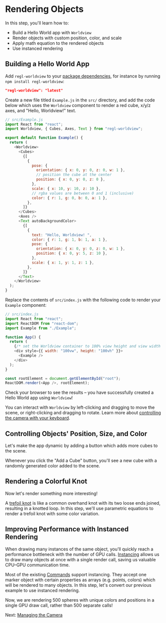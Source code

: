 
# Rendering Objects

In this step, you'll learn how to:

- Build a Hello World app with `Worldview`
- Render objects with custom position, color, and scale
- Apply math equation to the rendered objects
- Use instanced rendering

## Building a Hello World App

Add `regl-worldview` to your [package dependencies](https://docs.npmjs.com/specifying-dependencies-and-devdependencies-in-a-package-json-file), for instance by running `npm install regl-worldview`:

```json
"regl-worldview": "latest"
```

Create a new file titled `Example.js` in the `src/` directory, and add the code below which uses the `Worldview` component to render a red cube, x/y/z axes, and "Hello, Worldview!" text.

```js
// src/Example.js
import React from "react";
import Worldview, { Cubes, Axes, Text } from "regl-worldview";

export default function Example() {
  return (
    <Worldview>
      <Cubes>
        {[
          {
            pose: {
              orientation: { x: 0, y: 0, z: 0, w: 1 },
              // position the cube at the center
              position: { x: 0, y: 0, z: 0 },
            },
            scale: { x: 10, y: 10, z: 10 },
            // rgba values are between 0 and 1 (inclusive)
            color: { r: 1, g: 0, b: 0, a: 1 },
          },
        ]}
      </Cubes>
      <Axes />
      <Text autoBackgroundColor>
        {[
          {
            text: "Hello, Worldview! ",
            color: { r: 1, g: 1, b: 1, a: 1 },
            pose: {
              orientation: { x: 0, y: 0, z: 0, w: 1 },
              position: { x: 0, y: 5, z: 10 },
            },
            scale: { x: 1, y: 1, z: 1 },
          },
        ]}
      </Text>
    </Worldview>
  );
}
```

Replace the contents of `src/index.js` with the following code to render your `Example` component:

```js
// src/index.js
import React from "react";
import ReactDOM from "react-dom";
import Example from "./Example";

function App() {
  return (
    {/* set the Worldview container to 100% view height and view width so it covers the whole screen */}
    <div style={{ width: "100vw", height: "100vh" }}>
      <Example />
    </div>
  );
}

const rootElement = document.getElementById("root");
ReactDOM.render(<App />, rootElement);
```

Check your browser to see the results – you have successfully created a Hello World app using `Worldview`!

<C11HelloWorld />

You can interact with `Worldview` by left-clicking and dragging to move the scene, or right-clicking and dragging to rotate. Learn more about [controlling the camera with your keyboard](#/docs/api/worldview).

## Controlling Objects' Position, Size, and Color

Let's make the app dynamic by adding a button which adds more cubes to the scene.

Whenever you click the "Add a Cube" button, you'll see a new cube with a randomly generated color added to the scene.

<C12CustomObject />

## Rendering a Colorful Knot

Now let's render something more interesting!

A [trefoil knot](https://en.wikipedia.org/wiki/Trefoil_knot) is like a common overhand knot with its two loose ends joined, resulting in a knotted loop. In this step, we'll use parametric equations to render a trefoil knot with some color variation.

<C13ColorfulKnot />

## Improving Performance with Instanced Rendering

When drawing many instances of the same object, you'll quickly reach a performance bottleneck with the number of GPU calls. [Instancing](https://learnopengl.com/Advanced-OpenGL/Instancing) allows us to draw many objects at once with a single render call, saving us valuable CPU–GPU communication time.

Most of the existing [Commands](#/docs/api/command) support instancing. They accept one marker object with certain properties as arrays (e.g. points, colors) which will be rendered to many objects. In this step, let's convert our previous example to use instanced rendering.

<C14InstancedRendering />
Now, we are rendering 500 spheres with unique colors and positions in a single GPU draw call, rather than 500 separate calls!

Next: [Managing the Camera](#/docs/tutorial/managing-the-camera)
